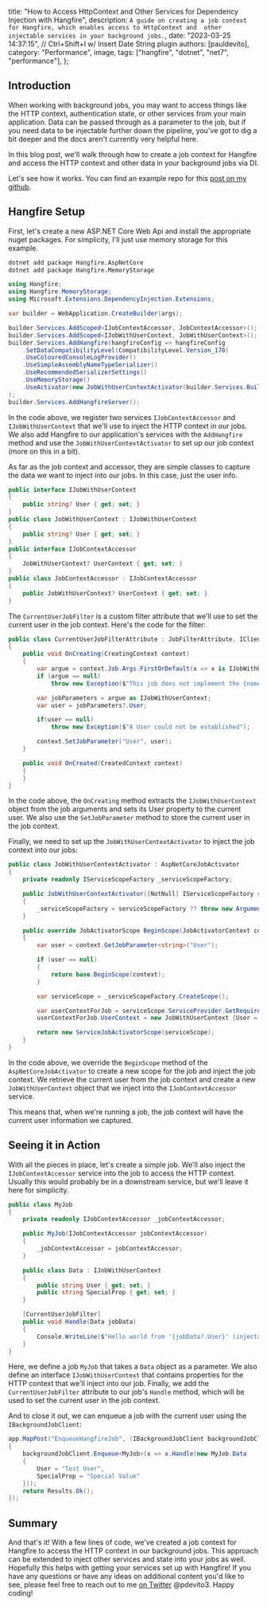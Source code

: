 
  title:
    "How to Access HttpContext and Other Services for Dependency Injection with Hangfire",
  description: `A guide on creating a job context for Hangfire, which enables access to HttpContext and 
  other injectable services in your background jobs.`,
  date: "2023-03-25 14:37:15", // Ctrl+Shift+I w/ Insert Date String plugin
  authors: [pauldevito],
  category: "Performance",
  image,
  tags: ["hangfire", "dotnet", "net7", "performance"],
};

## Introduction

When working with background jobs, you may want to access things like the HTTP context, authentication state,
or other services from your main application. Data can be passed through as a parameter to the job, but if you
need data to be injectable further down the pipeline, you've got to dig a bit deeper and the docs aren't currently
very helpful here.

In this blog post, we'll walk through how to create a job context for Hangfire and access the HTTP context and other data in your
background jobs via DI.

Let's see how it works. You can find an example repo for this [post on my github](https://github.com/pdevito3/HangfireUserSandbox).

## Hangfire Setup

First, let's create a new ASP.NET Core Web Api and install the appropriate nuget packages.
For simplicity, I'll just use memory storage for this example.

```bash
dotnet add package Hangfire.AspNetCore
dotnet add package Hangfire.MemoryStorage
```

```csharp
using Hangfire;
using Hangfire.MemoryStorage;
using Microsoft.Extensions.DependencyInjection.Extensions;

var builder = WebApplication.CreateBuilder(args);

builder.Services.AddScoped<IJobContextAccessor, JobContextAccessor>();
builder.Services.AddScoped<IJobWithUserContext, JobWithUserContext>();
builder.Services.AddHangfire(hangfireConfig => hangfireConfig
    .SetDataCompatibilityLevel(CompatibilityLevel.Version_170)
    .UseColouredConsoleLogProvider()
    .UseSimpleAssemblyNameTypeSerializer()
    .UseRecommendedSerializerSettings()
    .UseMemoryStorage()
    .UseActivator(new JobWithUserContextActivator(builder.Services.BuildServiceProvider().GetRequiredService<IServiceScopeFactory>()))
);
builder.Services.AddHangfireServer();
```

In the code above, we register two services `IJobContextAccessor` and `IJobWithUserContext` that we'll use to inject
the HTTP context in our jobs. We also add Hangfire to our application's services with the `AddHangfire` method and
use the `JobWithUserContextActivator` to set up our job context (more on this in a bit).

As far as the job context and accessor, they are simple classes to capture the data we want to inject into our jobs.
In this case, just the user info.

```csharp
public interface IJobWithUserContext
{
    public string? User { get; set; }
}
public class JobWithUserContext : IJobWithUserContext
{
    public string? User { get; set; }
}
public interface IJobContextAccessor
{
    JobWithUserContext? UserContext { get; set; }
}
public class JobContextAccessor : IJobContextAccessor
{
    public JobWithUserContext? UserContext { get; set; }
}
```

The `CurrentUserJobFilter` is a custom filter attribute that we'll use to set the current user in the job
context. Here's the code for the filter:

```csharp
public class CurrentUserJobFilterAttribute : JobFilterAttribute, IClientFilter
{
    public void OnCreating(CreatingContext context)
    {
        var argue = context.Job.Args.FirstOrDefault(x => x is IJobWithUserContext);
        if (argue == null)
            throw new Exception($"This job does not implement the {nameof(IJobWithUserContext)} interface");

        var jobParameters = argue as IJobWithUserContext;
        var user = jobParameters?.User;

        if(user == null)
            throw new Exception($"A User could not be established");

        context.SetJobParameter("User", user);
    }

    public void OnCreated(CreatedContext context)
    {
    }
}
```

In the code above, the `OnCreating` method extracts the `IJobWithUserContext` object from the job arguments
and sets its User property to the current user. We also use the `SetJobParameter` method to store the
current user in the job context.

Finally, we need to set up the `JobWithUserContextActivator` to inject the job context into our jobs:

```csharp
public class JobWithUserContextActivator : AspNetCoreJobActivator
{
    private readonly IServiceScopeFactory _serviceScopeFactory;

    public JobWithUserContextActivator([NotNull] IServiceScopeFactory serviceScopeFactory) : base(serviceScopeFactory)
    {
        _serviceScopeFactory = serviceScopeFactory ?? throw new ArgumentNullException(nameof(serviceScopeFactory));
    }

    public override JobActivatorScope BeginScope(JobActivatorContext context)
    {
        var user = context.GetJobParameter<string>("User");

        if (user == null)
        {
            return base.BeginScope(context);
        }

        var serviceScope = _serviceScopeFactory.CreateScope();

        var userContextForJob = serviceScope.ServiceProvider.GetRequiredService<IJobContextAccessor>();
        userContextForJob.UserContext = new JobWithUserContext {User = user};

        return new ServiceJobActivatorScope(serviceScope);
    }
}
```

In the code above, we override the `BeginScope` method of the `AspNetCoreJobActivator` to create a new scope
for the job and inject the job context. We retrieve the current user from the job context and create a new
`JobWithUserContext` object that we inject into the `IJobContextAccessor` service.

This means that, when we're running a job, the job context will have the current user information we captured.

## Seeing it in Action

With all the pieces in place, let's create a simple job. We'll also inject the `IJobContextAccessor` service
into the job to access the HTTP context. Usually this would probably be in a
downstream service, but we'll leave it here for simplicity.

```csharp
public class MyJob
{
    private readonly IJobContextAccessor _jobContextAccessor;

    public MyJob(IJobContextAccessor jobContextAccessor)
    {
        _jobContextAccessor = jobContextAccessor;
    }

    public class Data : IJobWithUserContext
    {
        public string User { get; set; }
        public string SpecialProp { get; set; }
    }

    [CurrentUserJobFilter]
    public void Handle(Data jobData)
    {
        Console.WriteLine($"Hello world from '{jobData?.User}' (injectable as '{_jobContextAccessor?.UserContext?.User}') using special prop: '{jobData?.SpecialProp}'");
    }
}
```

Here, we define a job `MyJob` that takes a `Data` object as a parameter. We also define an
interface `IJobWithUserContext` that contains properties for the HTTP context that we'll inject
into our job. Finally, we add the `CurrentUserJobFilter` attribute to our job's `Handle` method,
which will be used to set the current user in the job context.

And to close it out, we can enqueue a job with the current user using the `IBackgroundJobClient`:

```csharp
app.MapPost("EnqueueHangfireJob", (IBackgroundJobClient backgroundJobClient) =>
{
    backgroundJobClient.Enqueue<MyJob>(x => x.Handle(new MyJob.Data
    {
        User = "Test User",
        SpecialProp = "Special Value"
    }));
    return Results.Ok();
});
```

## Summary

And that's it! With a few lines of code, we've created a job context for Hangfire to access the HTTP context
in our background jobs. This approach can be extended to inject other services and state into your jobs as well.
Hopefully this helps with getting your services set up with Hangfire! If you have any questions or have any
ideas on additional content you'd like to see,
please feel free to reach out to me [on Twitter](https://twitter.com/pdevito3) @pdevito3. Happy coding!
